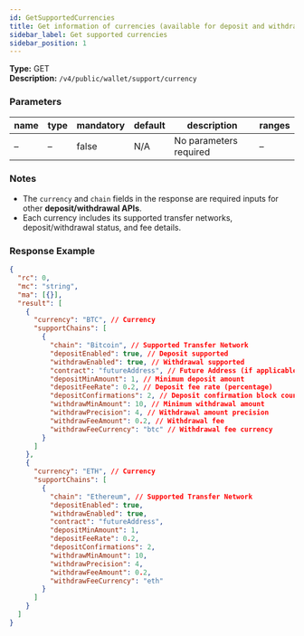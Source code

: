 ```yaml
---
id: GetSupportedCurrencies
title: Get information of currencies (available for deposit and withdraw)
sidebar_label: Get supported currencies
sidebar_position: 1
---
```


**Type:** GET  
**Description:** `/v4/public/wallet/support/currency`

### Parameters

| name | type | mandatory | default | description            | ranges |
| ---- | ---- | --------- | ------- | ---------------------- | ------ |
| –    | –    | false     | N/A     | No parameters required | –      |

### Notes

- The `currency` and `chain` fields in the response are required inputs for other **deposit/withdrawal APIs**.
- Each currency includes its supported transfer networks, deposit/withdrawal status, and fee details.

### Response Example

```json title="Response"
{
  "rc": 0,
  "mc": "string",
  "ma": [{}],
  "result": [
    {
      "currency": "BTC", // Currency
      "supportChains": [
        {
          "chain": "Bitcoin", // Supported Transfer Network
          "depositEnabled": true, // Deposit supported
          "withdrawEnabled": true, // Withdrawal supported
          "contract": "futureAddress", // Future Address (if applicable)
          "depositMinAmount": 1, // Minimum deposit amount
          "depositFeeRate": 0.2, // Deposit fee rate (percentage)
          "depositConfirmations": 2, // Deposit confirmation block count
          "withdrawMinAmount": 10, // Minimum withdrawal amount
          "withdrawPrecision": 4, // Withdrawal amount precision
          "withdrawFeeAmount": 0.2, // Withdrawal fee
          "withdrawFeeCurrency": "btc" // Withdrawal fee currency
        }
      ]
    },
    {
      "currency": "ETH", // Currency
      "supportChains": [
        {
          "chain": "Ethereum", // Supported Transfer Network
          "depositEnabled": true,
          "withdrawEnabled": true,
          "contract": "futureAddress",
          "depositMinAmount": 1,
          "depositFeeRate": 0.2,
          "depositConfirmations": 2,
          "withdrawMinAmount": 10,
          "withdrawPrecision": 4,
          "withdrawFeeAmount": 0.2,
          "withdrawFeeCurrency": "eth"
        }
      ]
    }
  ]
}
```
